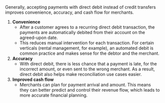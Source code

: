 Generally, accepting payments with direct debit instead of credit transfers improves convenience, accuracy, and cash flow for merchants.

1. **Convenience**
   - After a customer agrees to a recurring direct debit transaction, the payments are automatically debited from their account on the agreed-upon date.
   - This reduces manual intervention for each transaction. For certain verticals (rental management, for example), an automated debit is common practice and makes sense for the debtor and the merchant.
1. **Accuracy**
   - With direct debit, there is less chance that a payment is late, for the incorrect amount, or even sent to the wrong merchant. As a result, direct debit also helps make reconciliation use cases easier.
1. **Improved cash flow**
   - Merchants can plan for payment arrival and amount. This means they can better predict and control their revenue flow, which leads to more accurate financial planning.
